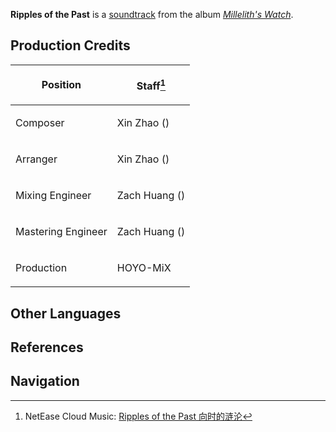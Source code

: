 {{Soundtrack Infobox
|title          =
|image          = Millelith's Watch.png
|album          = Millelith's Watch
|disc           = 2
|number         = 30
|featured       =
|featured2      =
|featured3      =
|featured_disc  =
|featured_disc2 =
|featured_disc3 =
|youtube_id     = AhnicWrLkm8
|spotify_id     = 2Y8TUgWp4OQ3ZEortVpkSS
|played_in      = The Chasm: Underground Mines;Underground Waterway
|during         = [[Underground Waterway]]
|domain         =
|previous       = A Shard From Past Glories
|next           = The Long Lost Days
}}
'''Ripples of the Past''' is a [[soundtrack]] from the album ''[[Millelith's Watch]]''.

==Production Credits==
{| class="wikitable" style="text-align:left; height:0.5em"
! Position
! Staff<ref>NetEase Cloud Music: [https://music.163.com/#/song?id=1956543017 Ripples of the Past 向时的涟沦]</ref>
|-
! Composer
| Xin Zhao ({{zh|赵鑫}})
|-
! Arranger
| Xin Zhao ({{zh|赵鑫}})
|-
! Mixing Engineer
| Zach Huang ({{zh|黄巍}})
|-
! Mastering Engineer
| Zach Huang ({{zh|黄巍}})
|-
! Production
| HOYO-MiX
|}
<!--
==Videos==
<gallery>
</gallery>
==Trivia==
-->
==Other Languages==
{{Other Languages
|en      = Ripples of the Past
|zhs     = 向时的涟沦
|zhs_rm  = Xiàngshí de Liánlún
|zhs_tl  =
|ja      = 往時のさざ波
|ja_rm   = Ouji no Sazanami{{Assumed}}
|ja_tl   = 
|tr      = 
|it      = 
}}

==References==
{{Reflist}}

==Navigation==
{{Soundtrack Navbox|Millelith's Watch}}